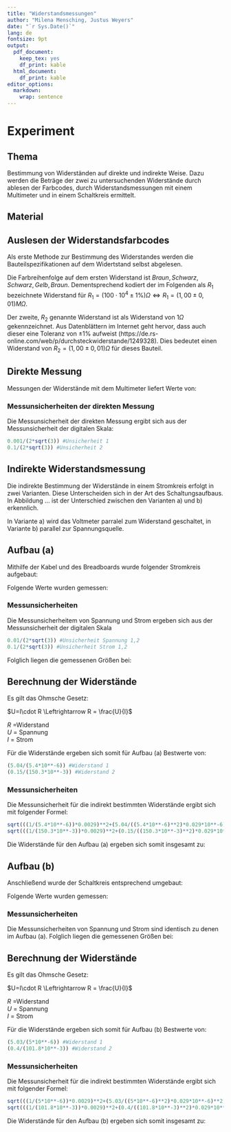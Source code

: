 ```yaml
---
title: "Widerstandsmessungen"
author: "Milena Mensching, Justus Weyers"
date: "`r Sys.Date()`"
lang: de
fontsize: 9pt
output:
  pdf_document: 
    keep_tex: yes
    df_print: kable
  html_document:
    df_print: kable
editor_options: 
  markdown: 
    wrap: sentence
---
```

# Experiment

## Thema

Bestimmung von Widerständen auf direkte und indirekte Weise. 
Dazu werden die Beträge der zwei zu untersuchenden Widerstände durch ablesen der Farbcodes, durch Widerstandsmessungen mit einem Multimeter und in einem Schaltkreis ermittelt.

## Material

\begin{itemize}
\item{Zwei Multimeter}
\item{Breadboard}
\item{Jumperwire, Bananenstecker und Krokodilklemmen}
\item{Netzgerät}
\item{Zwei Widerstände unbekannter Größe}
\end{itemize}

## Auslesen der Widerstandsfarbcodes

Als erste Methode zur Bestimmung des Widerstandes werden die Bauteilspezifikationen auf dem Widertstand selbst abgelesen.

<!-- Foto vom Widerstand -->

Die Farbreihenfolge auf dem ersten Widerstand ist $Braun, Schwarz, Schwarz, Gelb, Braun$.
Dementsprechend kodiert der im Folgenden als $R_1$ bezeichnete Widerstand für $R_1 = (100 \cdot 10^4\pm 1\% ) \Omega \Leftrightarrow R_1=(1,00\pm 0,01) M\Omega$.

<!-- Foto vom Widerstand -->

Der zweite, $R_2$ genannte Widerstand ist als Widerstand von $1\Omega$ gekennzeichnet. 
Aus Datenblättern im Internet geht hervor, dass auch dieser eine Toleranz von $\pm 1 \%$ aufweist (https://de.rs-online.com/web/p/durchsteckwiderstande/1249328).
Dies bedeutet einen Widerstand von $R_2=(1,00 \pm 0,01)\Omega$ für dieses Bauteil.

## Direkte Messung

Messungen der Widerstände mit dem Multimeter liefert Werte von:

\begin{itemize}
\item $R_1 = 1,005 M\Omega$\\
\item $R_2 = 1,0 \Omega$
\end{itemize}

### Messunsicherheiten der direkten Messung

Die Messunsicherheit der direkten Messung ergibt sich aus der Messunsicherheit der digitalen Skala:

\begin{equation*}
\begin{split}
u_{Skala} &=\frac{a}{2\sqrt{3}} \\
1.Widerstand: u_1 &= \frac{0,001M\Omega}{2\sqrt{3}} \approx \pm 0,00029 M\Omega \\
2.Widerstand: u_2 &= \frac{0,1\Omega}{2\sqrt{3}} \approx \pm 0,029\Omega 
\end{split}
\end{equation*}
```r
0.001/(2*sqrt(3)) #Unsicherheit 1
0.1/(2*sqrt(3)) #Unsicherheit 2
```

## Indirekte Widerstandsmessung

Die indirekte Bestimmung der Widerstände in einem Stromkreis erfolgt in zwei Varianten. Diese Unterscheiden sich in der Art des Schaltungsaufbaus. In Abbildung ... ist der Unterschied zwischen den Varianten a) und b) erkennlich.

<!-- Abbildung Schaltkreise-->

In Variante a) wird das Voltmeter parralel zum Widerstand geschaltet, in Variante b) parallel zur Spannungsquelle.

## Aufbau (a)

Mithilfe der Kabel und des Breadboards wurde folgender Stromkreis aufgebaut:

<!-- Skizze Stromkreis und Foto Stromkreis -->

Folgende Werte wurden gemessen:

\begin{itemize}
\item {Widerstand 1 (Messung bei 5,0V)}
\begin{itemize}
\item {Spannung: 5,04V}
\item {5,4 $\mu$A}
\end{itemize}
\item {Widerstand 2 (Messung bei 0,6V)}
\begin{itemize}
\item {Spannung: 0,15 V}
\item {150,3 mA}
\end{itemize}
\end{itemize}

### Messunsicherheiten

Die Messunsicherheitem von Spannung und Strom ergeben sich aus der Messunsicherheit der digitalen Skala

\begin{equation*}
\begin{split}
u_{Skala} &=\frac{a}{2*\sqrt{3}} \\
\underline{1.Widerstand:} \\
Spannung: u_{U1a} &= \frac{0,01V}{2*\sqrt{3}} \approx \pm 0,0029 V \\
Strom: u_{I1a} &= \frac{0,1\mu A}{2*\sqrt{3}} \approx \pm 0,029\mu A \\
\underline{2.Widerstand:} \\
Spannung: u_{U2a} &= \frac{0,01V}{2*\sqrt{3}} \approx \pm 0,0029 V \\
Strom: u_{I2a} &= \frac{0,1mA}{2*\sqrt{3}} \approx \pm 0,029 mA \\
\end{split}
\end{equation*}
```r
0.01/(2*sqrt(3)) #Unsicherheit Spannung 1,2
0.1/(2*sqrt(3)) #Unsicherheit Strom 1,2
```
Folglich liegen die gemessenen Größen bei:

\begin{itemize}
\item $U1a = (5,0400 \pm 0,0029)V$
\item $I1a = (5,400 \pm 0,029) \mu A$
\item $U2a = (0,1500 \pm 0,0029)V$
\item $I2a = (150,300 \pm 0,029) mA$
\end{itemize}

## Berechnung der Widerstände

Es gilt das Ohmsche Gesetz:

$U=I\cdot R \Leftrightarrow R = \frac{U}{I}$

\noindent $R$ =Widerstand \
\noindent $U$ = Spannung \
\noindent $I$ = Strom


Für die Widerstände ergeben sich somit für Aufbau (a) Bestwerte von:
\begin{equation*}
\begin{split}
1. Widerstand: R=\frac{U}{I} = \frac {5,0400V}{5,4 \mu A} \approx 933333,3 \Omega \\
2.Widerstand: R=\frac{U}{I} = \frac {0,1500V}{150,3 mA} \approx 0,998004 \Omega \\
\end{split}
\end{equation*}

```r
(5.04/(5.4*10**-6)) #Widerstand 1
(0.15/(150.3*10**-3)) #Widerstand 2
```
### Messunsicherheiten

Die Messunsicherheit für die indirekt bestimmten Widerstände ergibt sich mit folgender Formel:

\begin {equation*}
\begin{split}
u_R &= \sqrt{\left (\frac{\partial R}{\partial U} \cdot u_U\right )^2 + \left (\frac{\partial R}{\partial I} \cdot u_I\right )^2 } \\
u_R &= \sqrt{\left (\frac{1}{I} \cdot u_U\right )^2 + \left (\frac{-U}{I^2} \cdot u_I\right )^2 } \\
1.Widerstand: u_{R1a}&= \sqrt{\left (\frac{1}{5,4\mu A} \cdot 0,0029V\right )^2 + \left (\frac{-5,04V}{5,4\mu A^2} \cdot 0,029 \mu A\right )^2 } \approx \pm 5000\Omega \\
2.Widerstand: u_{R2a}&= \sqrt{\left (\frac{1}{150,300mA} \cdot 0,0029V \right )^2 + \left (\frac{0,1500V}{150,300mA^2} \cdot 0,029mA\right )^2 } \approx \pm 0,019 \Omega
\end{split}
\end{equation*}

```r
sqrt(((1/(5.4*10**-6))*0.0029)**2+(5.04/((5.4*10**-6)**2)*0.029*10**-6)**2) #Unsicherheit Widerstand 1
sqrt(((1/(150.3*10**-3))*0.0029)**2+(0.15/((150.3*10**-3)**2)*0.029*10**-3)**2) #Unsicherheit Widerstand 2
```
Die Widerstände für den Aufbau (a) ergeben sich somit insgesamt zu:


\begin{itemize}
\item $R1a = (93000 \pm 5000)\Omega $
\item $R2a = (0,998 \pm 0,019) \Omega$
\end{itemize}


## Aufbau (b)

Anschließend wurde der Schaltkreis entsprechend umgebaut:
<!-- Skizze Schaltkreis und Foto -->

Folgende Werte wurden gemessen:

\begin{itemize}
\item {Widerstand 1 (Messung bei 5,0V)}
\begin{itemize}
\item {Spannung: 5,03V}
\item {Strom: 5,0 $\mu$A}
\end{itemize}
\item {Widerstand 2 (Messung bei 0,8V)}
\begin{itemize}
\item {Spannung: 0,4 V}
\item {Strom: 101,8 mA}
\end{itemize}
\end{itemize}

### Messunsicherheiten

Die Messunsicherheiten von Spannung und Strom sind identisch zu denen im Aufbau (a).
Folglich liegen die gemessenen Größen bei:

\begin{itemize}
\item $U1b = (5,0300 \pm 0,0029)V$
\item $I1b = (5,000 \pm 0,029) \mu A$
\item $U2b = (0,4000 \pm 0,0029)V$
\item $I2b = (101,800 \pm 0,029) mA$
\end{itemize}

## Berechnung der Widerstände

Es gilt das Ohmsche Gesetz:

$U=I\cdot R \Leftrightarrow R = \frac{U}{I}$

\noindent $R$ =Widerstand \
\noindent $U$ = Spannung \
\noindent $I$ = Strom


Für die Widerstände ergeben sich somit für Aufbau (b) Bestwerte von:
\begin{equation*}
\begin{split}
1. Widerstand: R&=\frac{U}{I} = \frac {5,0300V}{5,000 \mu A} \approx 1006000 \Omega \\
2.Widerstand: R&=\frac{U}{I} = \frac {0,4000V}{101,800 mA} \approx 3,929273 \Omega \\
\end{split}
\end{equation*}

```r
(5.03/(5*10**-6)) #Widerstand 1
(0.4/(101.8*10**-3)) #Widerstand 2
```
### Messunsicherheiten

Die Messunsicherheit für die indirekt bestimmten Widerstände ergibt sich mit folgender Formel:

\begin {equation*}
\begin{split}
u_R &= \sqrt{\left (\frac{\partial R}{\partial U} \cdot u_U\right )^2 + \left (\frac{\partial R}{\partial I} \cdot u_I\right )^2 } \\
u_R &= \sqrt{\left (\frac{1}{I} \cdot u_U\right )^2 + \left (\frac{-U}{I^2} \cdot u_I\right )^2 } \\
1.Widerstand: u_{R1b}&= \sqrt{\left (\frac{1}{5,000\mu A} \cdot 0,0029V\right )^2 + \left (\frac{-5,0300V}{5,000\mu A^2} \cdot 0,029 \mu A\right )^2 } \approx \pm 5900\Omega \\
2.Widerstand: u_{R2b}&= \sqrt{\left (\frac{1}{101,800mA} \cdot 0,0029V \right )^2 + \left (\frac{0,4000V}{101,800mA^2} \cdot 0,029mA\right )^2 } \approx \pm 0,029\Omega
\end{split}
\end{equation*}

```r
sqrt(((1/(5*10**-6))*0.0029)**2+(5.03/((5*10**-6)**2)*0.029*10**-6)**2) #Unsicherheit Widerstand 1
sqrt(((1/(101.8*10**-3))*0.0029)**2+(0.4/((101.8*10**-3)**2)*0.029*10**-3)**2) #Unsicherheit Widerstand 2
```
Die Widerstände für den Aufbau (b) ergeben sich somit insgesamt zu:


\begin{itemize}
\item $R1b = (1006000\pm 5900)\Omega $
\item $R2b = (3,929\pm 0,029) \Omega$
\end{itemize}


